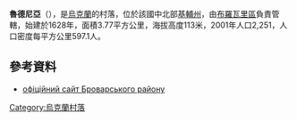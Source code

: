 {{coord|50|39|30|N|31|0|7|E|scale:30000|display=title}}

'''魯德尼亞'''（{{lang-uk|Рудня}}），是[[烏克蘭|烏克蘭]]的村落，位於該國中北部[[基輔州|基輔州]]，由[[布羅瓦里區|布羅瓦里區]]負責管轄，始建於1628年，面積3.77平方公里，海拔高度113米，2001年人口2,251，人口密度每平方公里597.1人。

==參考資料==
* [http://www.brovary-region.com.ua/html/main/map/rudnya.htm офіційний сайт Броварського району]{{dead link|date=2018年5月 |bot=InternetArchiveBot |fix-attempted=yes }}

{{Ukraine-geo-stub}}
[[Category:烏克蘭村落|Category:烏克蘭村落]]